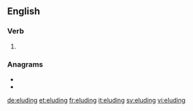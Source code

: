 ==English==

===Verb===
{{head|en|present participle}}

# {{present participle of|elude|lang=en|nocat=1}}

===Anagrams===
* {{l|en|dueling}}
* {{l|en|indulge}}

[[de:eluding]]
[[et:eluding]]
[[fr:eluding]]
[[it:eluding]]
[[sv:eluding]]
[[vi:eluding]]